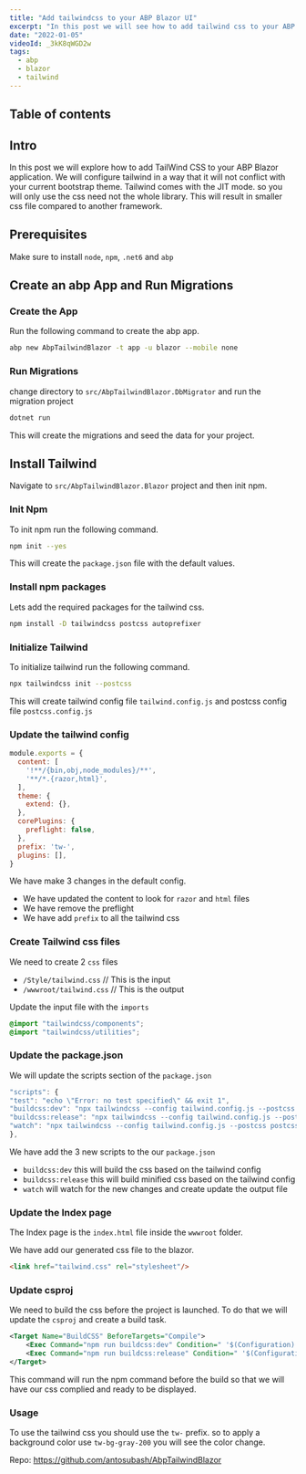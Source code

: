 ```yaml
---
title: "Add tailwindcss to your ABP Blazor UI"
excerpt: "In this post we will see how to add tailwind css to your ABP Blazor UI."
date: "2022-01-05"
videoId: _3kK8qWGD2w
tags:
  - abp
  - blazor
  - tailwind
---
```

## Table of contents

## Intro

In this post we will explore how to add TailWind CSS to your ABP Blazor application. We will configure tailwind in a way that it will not conflict with your current bootstrap theme. Tailwind comes with the JIT mode. so you will only use the css need not the whole library. This will result in smaller css file compared to another framework.

## Prerequisites

Make sure to install `node`, `npm`, `.net6` and `abp`

## Create an abp App and Run Migrations

### Create the App

Run the following command to create the abp app.

```bash
abp new AbpTailwindBlazor -t app -u blazor --mobile none
```

### Run Migrations

change directory to `src/AbpTailwindBlazor.DbMigrator` and run the migration project

```bash
dotnet run
```

This will create the migrations and seed the data for your project.

## Install Tailwind

Navigate to `src/AbpTailwindBlazor.Blazor` project and then init npm.

### Init Npm

To init npm run the following command.

```bash
npm init --yes
```

This will create the `package.json` file with the default values.

### Install npm packages

Lets add the required packages for the tailwind css.

```bash
npm install -D tailwindcss postcss autoprefixer
```

### Initialize Tailwind

To initialize tailwind run the following command.

```bash
npx tailwindcss init --postcss
```

This will create tailwind config file `tailwind.config.js` and postcss config file `postcss.config.js`

### Update the tailwind config

```js
module.exports = {
  content: [
    '!**/{bin,obj,node_modules}/**',
    '**/*.{razor,html}',
  ],
  theme: {
    extend: {},
  },
  corePlugins: {
    preflight: false,
  },
  prefix: 'tw-',
  plugins: [],
}
```

We have make 3 changes in the default config.

- We have updated the content to look for `razor` and `html` files
- We have remove the preflight
- We have add `prefix` to all the tailwind css

### Create Tailwind css files

We need to create 2 `css` files

- `/Style/tailwind.css` // This is the input
- `/wwwroot/tailwind.css` // This is the output

Update the input file with the `imports`

```css
@import "tailwindcss/components";
@import "tailwindcss/utilities";
```

### Update the package.json

We will update the scripts section of the `package.json`

```js
"scripts": {
"test": "echo \"Error: no test specified\" && exit 1",
"buildcss:dev": "npx tailwindcss --config tailwind.config.js --postcss postcss.config.js -i ./Style/tailwind.css -o ./wwwroot/tailwind.css",
"buildcss:release": "npx tailwindcss --config tailwind.config.js --postcss postcss.config.js -i ./Style/tailwind.css -o ./wwwroot/tailwind.css --minify",
"watch": "npx tailwindcss --config tailwind.config.js --postcss postcss.config.js -i ./Style/tailwind.css -o ./wwwroot/tailwind.css --watch"
},
```

We have add the 3 new scripts to the our `package.json`

- `buildcss:dev` this will build the css based on the tailwind config
- `buildcss:release` this will build minified css based on the tailwind config
- `watch` will watch for the new changes and create update the output file

### Update the Index page

The Index page is the `index.html` file inside the `wwwroot` folder.

We have add our generated css file to the blazor.

```html
<link href="tailwind.css" rel="stylesheet"/>
```

### Update csproj

We need to build the css before the project is launched. To do that we will update the `csproj` and create a build task.

```xml
<Target Name="BuildCSS" BeforeTargets="Compile">
    <Exec Command="npm run buildcss:dev" Condition=" '$(Configuration)' == 'Debug' " />
    <Exec Command="npm run buildcss:release" Condition=" '$(Configuration)' == 'Release' " />
</Target>
```

This command will run the npm command before the build so that we will have our css complied and ready to be displayed.

### Usage

To use the tailwind css you should use the `tw-` prefix. so to apply a background color use `tw-bg-gray-200` you will see the color change.

Repo: https://github.com/antosubash/AbpTailwindBlazor
